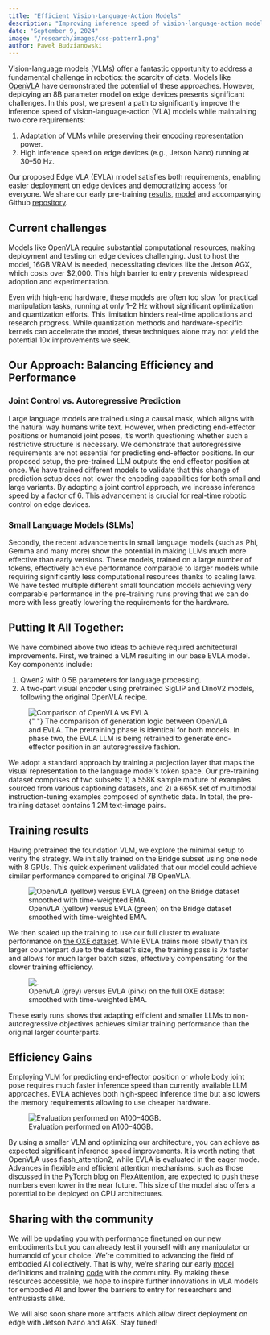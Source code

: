 ```yaml
---
title: "Efficient Vision-Language-Action Models"
description: "Improving inference speed of vision-language-action models for edge devices while preserving encoding power."
date: "September 9, 2024"
image: "/research/images/css-pattern1.png"
author: Paweł Budzianowski
---
```


Vision-language models (VLMs) offer a fantastic opportunity to address a fundamental challenge in robotics: the scarcity of data. Models like [OpenVLA](https://openvla.github.io/) have demonstrated the potential of these approaches. However, deploying an 8B parameter model on edge devices presents significant challenges. In this post, we present a path to significantly improve the inference speed of vision-language-action (VLA) models while maintaining two core requirements:

1. Adaptation of VLMs while preserving their encoding representation power.
2. High inference speed on edge devices (e.g., Jetson Nano) running at 30–50 Hz.

Our proposed Edge VLA (EVLA) model satisfies both requirements, enabling easier deployment on edge devices and democratizing access for everyone. We share our early pre-training [results](https://kscale-public.s3.amazonaws.com/evla_09092024/report.pdf), [model](https://kscale-public.s3.amazonaws.com/evla_09092024/evla_09092024.tar.gz) and accompanying Github [repository](https://github.com/kscalelabs/evla).

## Current challenges

Models like OpenVLA require substantial computational resources, making deployment and testing on edge devices challenging. Just to host the model, 16GB VRAM is needed, necessitating devices like the Jetson AGX, which costs over $2,000. This high barrier to entry prevents widespread adoption and experimentation.

Even with high-end hardware, these models are often too slow for practical manipulation tasks, running at only 1–2 Hz without significant optimization and quantization efforts. This limitation hinders real-time applications and research progress. While quantization methods and hardware-specific kernels can accelerate the model, these techniques alone may not yield the potential 10x improvements we seek.

## Our Approach: Balancing Efficiency and Performance

### Joint Control vs. Autoregressive Prediction

Large language models are trained using a causal mask, which aligns with the natural way humans write text. However, when predicting end-effector positions or humanoid joint poses, it’s worth questioning whether such a restrictive structure is necessary. We demonstrate that autoregressive requirements are not essential for predicting end-effector positions. In our proposed setup, the pre-trained LLM outputs the end effector position at once. We have trained different models to validate that this change of prediction setup does not lower the encoding capabilities for both small and large variants. By adopting a joint control approach, we increase inference speed by a factor of 6. This advancement is crucial for real-time robotic control on edge devices.

### Small Language Models (SLMs)

Secondly, the recent advancements in small language models (such as Phi, Gemma and many more) show the potential in making LLMs much more effective than early versions. These models, trained on a large number of tokens, effectively achieve performance comparable to larger models while requiring significantly less computational resources thanks to scaling laws. We have tested multiple different small foundation models achieving very comparable performance in the pre-training runs proving that we can do more with less greatly lowering the requirements for the hardware.

## Putting It All Together:

We have combined above two ideas to achieve required architectural improvements. First, we trained a VLM resulting in our base EVLA model. Key components include:

1. Qwen2 with 0.5B parameters for language processing.
2. A two-part visual encoder using pretrained SigLIP and DinoV2 models, following the original OpenVLA recipe.

<figure style={{ display: "flex", flexDirection: "column", alignItems: "center" }}>
  <img
    src="/research/images/evla_architecture.webp"
    alt="Comparison of OpenVLA vs EVLA"
    style={{ marginBottom: "0.1rem" }}
  />
  <figcaption style={{ marginBottom: "1rem", textAlign: "center" }}>
    {" "}
    The comparison of generation logic between OpenVLA and EVLA. The pretraining phase is identical
    for both models. In phase two, the EVLA LLM is being retrained to generate end-effector position
    in an autoregressive fashion.
  </figcaption>
</figure>

We adopt a standard approach by training a projection layer that maps the visual representation to the language model’s token space. Our pre-training dataset comprises of two subsets: 1) a 558K sample mixture of examples sourced from various captioning datasets, and 2) a 665K set of multimodal instruction-tuning examples composed of synthetic data. In total, the pre-training dataset contains 1.2M text-image pairs.

## Training results

Having pretrained the foundation VLM, we explore the minimal setup to verify the strategy. We initially trained on the Bridge subset using one node with 8 GPUs. This quick experiment validated that our model could achieve similar performance compared to original 7B OpenVLA.

<figure style={{ display: "flex", flexDirection: "column", alignItems: "center" }}>
  <img
    src="/research/images/OpenVLA_vs_EVLA.webp"
    alt="OpenVLA (yellow) versus EVLA (green) on the Bridge dataset smoothed with time-weighted EMA."
    style={{ marginBottom: "0.1rem" }}
  />
  <figcaption style={{ marginBottom: "1rem", textAlign: "center" }}>
    OpenVLA (yellow) versus EVLA (green) on the Bridge dataset smoothed with time-weighted EMA.
  </figcaption>
</figure>

We then scaled up the training to use our full cluster to evaluate performance on [the OXE dataset](https://robotics-transformer-x.github.io/). While EVLA trains more slowly than its larger counterpart due to the dataset’s size, the training pass is 7x faster and allows for much larger batch sizes, effectively compensating for the slower training efficiency.

<figure style={{ display: "flex", flexDirection: "column", alignItems: "center" }}>
  <img src="/research/images/OpenVLA_vs_EVLA_OXE.webp" alt="." style={{ marginBottom: "0.1rem" }} />
  <figcaption style={{ marginBottom: "1rem", textAlign: "center" }}>
    OpenVLA (grey) versus EVLA (pink) on the full OXE dataset smoothed with time-weighted EMA.
  </figcaption>
</figure>

These early runs shows that adapting efficient and smaller LLMs to non-autoregressive objectives achieves similar training performance than the original larger counterparts.

## Efficiency Gains

Employing VLM for predicting end-effector position or whole body joint pose requires much faster inference speed than currently available LLM approaches. EVLA achieves both high-speed inference time but also lowers the memory requirements allowing to use cheaper hardware.

<figure style={{ display: "flex", flexDirection: "column", alignItems: "center" }}>
  <img
    src="/research/images/Evaluation_ A100.webp"
    alt="Evaluation performed on A100–40GB."
    style={{ marginBottom: "0.1rem", width: "500px" }}
  />
  <figcaption style={{ marginBottom: "1rem", textAlign: "center" }}>
    Evaluation performed on A100–40GB.
  </figcaption>
</figure>

By using a smaller VLM and optimizing our architecture, you can achieve as expected significant inference speed improvements. It is worth noting that OpenVLA uses flash_attention2, while EVLA is evaluated in the eager mode. Advances in flexible and efficient attention mechanisms, such as those discussed in [the PyTorch blog on FlexAttention](https://pytorch.org/blog/flexattention/), are expected to push these numbers even lower in the near future. This size of the model also offers a potential to be deployed on CPU architectures.

## Sharing with the community

We will be updating you with performance finetuned on our new embodiments but you can already test it yourself with any manipulator or humanoid of your choice. We’re committed to advancing the field of embodied AI collectively. That is why, we’re sharing our early [model](https://kscale-public.s3.amazonaws.com/evla_09092024/evla_09092024.tar.gz) definitions and training [code](https://github.com/kscalelabs/evla) with the community. By making these resources accessible, we hope to inspire further innovations in VLA models for embodied AI and lower the barriers to entry for researchers and enthusiasts alike.

We will also soon share more artifacts which allow direct deployment on edge with Jetson Nano and AGX. Stay tuned!
